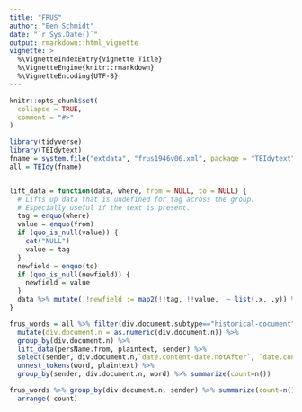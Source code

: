 ```yaml
---
title: "FRUS"
author: "Ben Schmidt"
date: "`r Sys.Date()`"
output: rmarkdown::html_vignette
vignette: >
  %\VignetteIndexEntry{Vignette Title}
  %\VignetteEngine{knitr::rmarkdown}
  %\VignetteEncoding{UTF-8}
---
```


```r
knitr::opts_chunk$set(
  collapse = TRUE,
  comment = "#>"
)
```


```r
library(tidyverse)
library(TEIdytext)
fname = system.file("extdata", "frus1946v06.xml", package = "TEIdytext")
all = TEIdy(fname)


lift_data = function(data, where, from = NULL, to = NULL) {
  # Lifts up data that is undefined for tag across the group.
  # Especially useful if the text is present.
  tag = enquo(where)
  value = enquo(from)
  if (quo_is_null(value)) {
    cat("NULL")
    value = tag
  }
  newfield = enquo(to)
  if (quo_is_null(newfield)) {
    newfield = value 
  }
  data %>% mutate(!!newfield := map2(!!tag, !!value,  ~ list(.x, .y)) %>% discard(~is.na(.[[1]])) %>% map(pluck,2) %>% compact %>% paste(collapse = "--"))
}

frus_words = all %>% filter(div.document.subtype=="historical-document") %>%
  mutate(div.document.n = as.numeric(div.document.n)) %>%
  group_by(div.document.n) %>%
  lift_data(persName.from, plaintext, sender) %>%
  select(sender, div.document.n,`date.content-date.notAfter`, `date.content-date.notBefore`, plaintext) %>% 
  unnest_tokens(word, plaintext) %>%
  group_by(sender, div.document.n, word) %>% summarize(count=n())

frus_words %>% group_by(div.document.n, sender) %>% summarize(count=n()) %>%
  arrange(-count)

```
